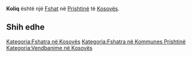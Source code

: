 {{Fshat në Kosovës
 | Emri                = Koliq
| sqi_N_name = Koliq
| sqi_N_FULL_NAME_RO = Koliq
| sqi_N_FULL_NAME_ND_RO = Koliq
| sqi_N_SORT_NAME_RG = KOLIQ
| sqi_N_FULL_NAME_RG = Koliq
| sqi_N_FULL_NAME_ND_RG = Koliq
| srp_N_name = Kolić
| srp_N_FULL_NAME_RO = Kolić
| srp_N_FULL_NAME_ND_RO = Kolic
| srp_N_SORT_NAME_RG = KOLIC
| srp_N_FULL_NAME_RG = Kolić
| srp_N_FULL_NAME_ND_RG = Kolic
| srp_NS_name = Колић
| srp_NS_FULL_NAME_RO = Колић
| srp_NS_FULL_NAME_ND_RO = Колић
| srp_NS_SORT_NAME_RG = КОЛИЋ
| srp_NS_FULL_NAME_RG = Колић
| srp_NS_FULL_NAME_ND_RG = Колић

 | Emri (Rasa dhanore) = 
 | Figura              = 
 | Shteti              = Kosovo
 | Komuna              = Prishtinë
 | Kodi postar         = 
 | Sipërfaqja          = 

 | Popullsia           = 

 | Regj. i popullsisë  = 
 | Dend. e popullsisë  = 
 | Faqja zyrtare       = 
 <!--- Koordinatat ----> 
 | Gjerësia            = 42.773333
 | Gjatësia            = 21.286111
 | Lartësia            = 
}}
'''Koliq''' është një [[Fshat]] në [[Prishtinë]] të [[Kosovës]].

<!-- == Gjeografia == -->
<!-- == Historia == -->
<!-- == Demografia == -->
== Shih edhe ==
{{Komuna Prishtinë}}
{{Kosovo-Administrata-Cung}}

[[Kategoria:Fshatra në Kosovës]]
[[Kategoria:Fshatra në Kommunes Prishtinë]]
[[Kategoria:Vendbanime në Kosovës]]
